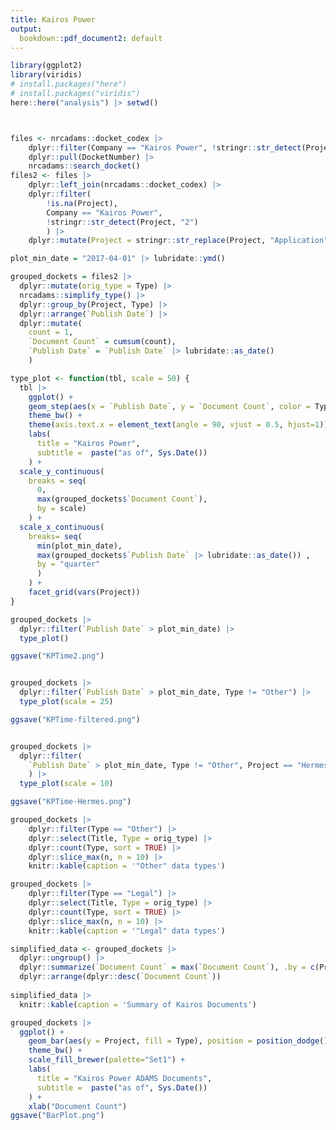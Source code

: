 ```yaml
---
title: Kairos Power
output: 
  bookdown::pdf_document2: default
---
```


```r
library(ggplot2)
library(viridis)
# install.packages("here")
# install.packages("viridis")
here::here("analysis") |> setwd()



files <- nrcadams::docket_codex |>
    dplyr::filter(Company == "Kairos Power", !stringr::str_detect(Project, "2")) |>
    dplyr::pull(DocketNumber) |>
    nrcadams::search_docket() 
files2 <- files |>
    dplyr::left_join(nrcadams::docket_codex) |>
    dplyr::filter(
        !is.na(Project),
        Company == "Kairos Power", 
        !stringr::str_detect(Project, "2")
        ) |>
    dplyr::mutate(Project = stringr::str_replace(Project, "Application", "App."))

plot_min_date = "2017-04-01" |> lubridate::ymd()

grouped_dockets = files2 |>
  dplyr::mutate(orig_type = Type) |>
  nrcadams::simplify_type() |>
  dplyr::group_by(Project, Type) |>
  dplyr::arrange(`Publish Date`) |>
  dplyr::mutate(
    count = 1,
    `Document Count` = cumsum(count),
    `Publish Date` = `Publish Date` |> lubridate::as_date()
    )

type_plot <- function(tbl, scale = 50) {
  tbl |>  
    ggplot() +
    geom_step(aes(x = `Publish Date`, y = `Document Count`, color = Type)) +
    theme_bw() +
    theme(axis.text.x = element_text(angle = 90, vjust = 0.5, hjust=1)) +
    labs(
      title = "Kairos Power",
      subtitle =  paste("as of", Sys.Date())
    ) +
  scale_y_continuous(
    breaks = seq(
      0,
      max(grouped_dockets$`Document Count`), 
      by = scale)
    ) +
  scale_x_continuous(
    breaks= seq(
      min(plot_min_date), 
      max(grouped_dockets$`Publish Date` |> lubridate::as_date()) , 
      by = "quarter"
      )
    ) +
    facet_grid(vars(Project))
}


```

```r
grouped_dockets |>
  dplyr::filter(`Publish Date` > plot_min_date) |>
  type_plot()

ggsave("KPTime2.png")


grouped_dockets |>
  dplyr::filter(`Publish Date` > plot_min_date, Type != "Other") |>
  type_plot(scale = 25)

ggsave("KPTime-filtered.png")


grouped_dockets |>
  dplyr::filter(
    `Publish Date` > plot_min_date, Type != "Other", Project == "Hermes Part 50"
    ) |>
  type_plot(scale = 10)

ggsave("KPTime-Hermes.png")

```


```r
grouped_dockets |>
    dplyr::filter(Type == "Other") |>
    dplyr::select(Title, Type = orig_type) |>
    dplyr::count(Type, sort = TRUE) |>
    dplyr::slice_max(n, n = 10) |>
    knitr::kable(caption = '"Other" data types')
```

```r
grouped_dockets |>
    dplyr::filter(Type == "Legal") |>
    dplyr::select(Title, Type = orig_type) |>
    dplyr::count(Type, sort = TRUE) |>
    dplyr::slice_max(n, n = 10) |>
    knitr::kable(caption = '"Legal" data types')
```

```r
simplified_data <- grouped_dockets |>
  dplyr::ungroup() |>
  dplyr::summarize(`Document Count` = max(`Document Count`), .by = c(Project, Type)) |>
  dplyr::arrange(dplyr::desc(`Document Count`)) 
  
simplified_data |>
  knitr::kable(caption = 'Summary of Kairos Documents')

grouped_dockets |>
  ggplot() +
    geom_bar(aes(y = Project, fill = Type), position = position_dodge()) +
    theme_bw() +
    scale_fill_brewer(palette="Set1") +
    labs(
      title = "Kairos Power ADAMS Documents",
      subtitle =  paste("as of", Sys.Date())
    ) +
    xlab("Document Count")
ggsave("BarPlot.png")

```